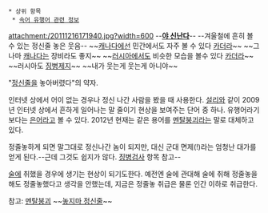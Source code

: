 * 상위 항목
  * [[속어 유행어 관련 정보]]

attachment:/20111216171940.jpg?width=600
--'''[[야 신난다]]'''--
--겨울철에 흔히 볼 수 있는 정신줄 놓은 웃음--
~~[[캐나다]]에선 민간에서도 자주 볼 수 있다 [[카더라]]~~ ~~그나마 [[캐나다]]는 장비라도 좋지~~
~~[[러시아]]에서도 비슷한 모습을 볼수 있다 [[카더라]]~~ ~~러시아도 [[징병제]]지~~
~~내가 웃는게 웃는게 아니야~~

"[[정신줄]]을 놓아버렸다"의 약자.

인터넷 상에서 어이 없는 경우나 정신 나간 사람을 봤을 때 사용한다. [[설리]]와 같이 2009년 인터넷 상에서 흔하게 일어나는 말 줄이기 현상을 보여주는 단어 중 하나. 유행어라기 보다는 [[은어]]라고 볼 수 있다. 2012년 현재는 같은 용어를 [[멘탈붕괴]]라는 말로 대체하고 있다.

정줄놓하게 되면 말그대로 정신나간 놈이 되지만, 대신 군대 면제(!)라는 엄청난 대가를 얻게 된다.--근데 그것도 쉽지가 않다. [[징병검사]] 항목 참고--

[[술]]에 취했을 경우에 생기는 현상이 되기도한다. 예전엔 술에 관대해 술에 취해 정줄놓을 해도 정줄놓했다고 생각을 안했는데, 지금은 정줄놓 취급은 물론 인간 이하로 취급한다.

참고: [[멘탈붕괴]] ~~[[놓지마 정신줄]]~~
